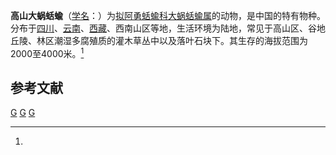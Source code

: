 {{Speciesbox
| taxon = Helixarion altitudinis
| binomial_authority = (Pilsbry, 1934)<ref name='id11046'>{{cite web| url =http://www.bioinfo.cn/db05/BjdwSpecies.php?action=view&id=11046| title =高山大蜗蛞蝓| work =《中国动物物种编目数据库》| publisher =中国科学院微生物研究所| author =中国科学院动物研究所| accessdate =2009-04-28| deadurl =yes| archiveurl =https://web.archive.org/web/20160305022904/http://www.bioinfo.cn/db05/BjdwSpecies.php?action=view&id=11046| archivedate =2016-03-05}}</ref>
}}

'''高山大蜗蛞蝓'''（[[学名|学名]]：{{lang|la|''Helixarion altitudinis''}}）为[[拟阿勇蛞蝓科|拟阿勇蛞蝓科]][[大蜗蛞蝓属|大蜗蛞蝓属]]的动物，是中国的特有物种。分布于[[四川|四川]]、[[云南|云南]]、[[西藏|西藏]]、西南山区等地，生活环境为陆地，常见于高山区、谷地丘陵、林区潮湿多腐殖质的灌木草丛中以及落叶石块下。其生存的海拔范围为2000至4000米。<ref name='id11046'/>

== 参考文献 ==
{{reflist}}

{{软体动物小作品}}
{{taxonbar}}
[[Category:_1934年描述的动物|G]]
[[Category:大蜗蛞蝓属|G]]
[[Category:中国特有软体动物|G]]